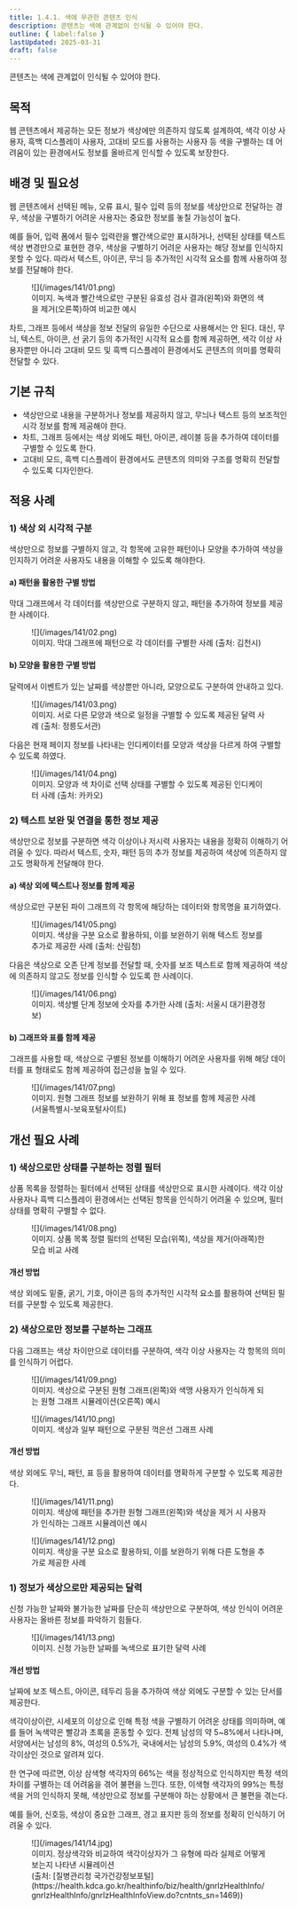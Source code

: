 ```yaml
---
title: 1.4.1. 색에 무관한 콘텐츠 인식
description: 콘텐츠는 색에 관계없이 인식될 수 있어야 한다.
outline: { label:false }
lastUpdated: 2025-03-31
draft: false
---
```


<Aside title="검사 항목">
콘텐츠는 색에 관계없이 인식될 수 있어야 한다.
</Aside>

## 목적
웹 콘텐츠에서 제공하는 모든 정보가 색상에만 의존하지 않도록 설계하여, 색각 이상 사용자, 흑백 디스플레이 사용자, 고대비 모드를 사용하는 사용자 등 색을 구별하는 데 어려움이 있는 환경에서도 정보를 올바르게 인식할 수 있도록 보장한다.

##	배경 및 필요성
웹 콘텐츠에서 선택된 메뉴, 오류 표시, 필수 입력 등의 정보를 색상만으로 전달하는 경우, 색상을 구별하기 어려운 사용자는 중요한 정보를 놓칠 가능성이 높다.

예를 들어, 입력 폼에서 필수 입력란을 빨간색으로만 표시하거나, 선택된 상태를 텍스트 색상 변경만으로 표현한 경우, 색상을 구별하기 어려운 사용자는 해당 정보를 인식하지 못할 수 있다. 따라서 텍스트, 아이콘, 무늬 등 추가적인 시각적 요소를 함께 사용하여 정보를 전달해야 한다.

<figure>
	![](/images/141/01.png)
	<figcaption>이미지. 녹색과 빨간색으로만 구분된 유효성 검사 결과(왼쪽)와 화면의 색을 제거(오른쪽)하여 비교한 예시</figcaption>
</figure>

차트, 그래프 등에서 색상을 정보 전달의 유일한 수단으로 사용해서는 안 된다. 대신, 무늬, 텍스트, 아이콘, 선 굵기 등의 추가적인 시각적 요소를 함께 제공하면, 색각 이상 사용자뿐만 아니라 고대비 모드 및 흑백 디스플레이 환경에서도 콘텐츠의 의미를 명확히 전달할 수 있다.

##	기본 규칙
- 색상만으로 내용을 구분하거나 정보를 제공하지 않고, 무늬나 텍스트 등의 보조적인 시각 정보를 함께 제공해야 한다.
- 차트, 그래프 등에서는 색상 외에도 패턴, 아이콘, 레이블 등을 추가하여 데이터를 구별할 수 있도록 한다.
- 고대비 모드, 흑백 디스플레이 환경에서도 콘텐츠의 의미와 구조를 명확히 전달할 수 있도록 디자인한다.

## 적용 사례
### 1)	색상 외 시각적 구분
색상만으로 정보를 구별하지 않고, 각 항목에 고유한 패턴이나 모양을 추가하여 색상을 인지하기 어려운 사용자도 내용을 이해할 수 있도록 해야한다.
#### a)	패턴을 활용한 구별 방법
막대 그래프에서 각 데이터를 색상만으로 구분하지 않고, 패턴을 추가하여 정보를 제공한 사례이다.

<figure>
	![](/images/141/02.png)
	<figcaption>이미지. 막대 그래프에 패턴으로 각 데이터를 구별한 사례 (출처: 김천시)</figcaption>
</figure>

#### b)	모양을 활용한 구별 방법
달력에서 이벤트가 있는 날짜를 색상뿐만 아니라, 모양으로도 구분하여 안내하고 있다.

<figure>
	![](/images/141/03.png)
	<figcaption>이미지. 서로 다른 모양과 색으로 일정을 구별할 수 있도록 제공된 달력 사례 (출처: 정릉도서관)</figcaption>
</figure>

다음은 현재 페이지 정보를 나타내는 인디케이터를 모양과 색상을 다르게 하여 구별할 수 있도록 하였다.

<figure>
	![](/images/141/04.png)
	<figcaption>이미지. 모양과 색 차이로 선택 상태를 구별할 수 있도록 제공된 인디케이터 사례 (출처: 카카오)</figcaption>
</figure>

### 2)	텍스트 보완 및 연결을 통한 정보 제공
색상만으로 정보를 구분하면 색각 이상이나 저시력 사용자는 내용을 정확히 이해하기 어려울 수 있다. 따라서 텍스트, 숫자, 패턴 등의 추가 정보를 제공하여 색상에 의존하지 않고도 명확하게 전달해야 한다. 
#### a)	색상 외에 텍스트나 정보를 함께 제공
색상으로만 구분된 파이 그래프의 각 항목에 해당하는 데이터와 항목명을 표기하였다.

<figure>
	![](/images/141/05.png)
	<figcaption>이미지. 색상을 구분 요소로 활용하되, 이를 보완하기 위해 텍스트 정보를 추가로 제공한 사례 (출처: 산림청)</figcaption>
</figure>

다음은 색상으로 오존 단계 정보를 전달할 때, 숫자를 보조 텍스트로 함께 제공하여 색상에 의존하지 않고도 정보를 인식할 수 있도록 한 사례이다.

<figure>
	![](/images/141/06.png)
	<figcaption>이미지. 색상별 단계 정보에 숫자를 추가한 사례 (출처: 서울시 대기환경정보)</figcaption>
</figure>

#### b)	그래프와 표를 함께 제공
그래프를 사용할 때, 색상으로 구별된 정보를 이해하기 어려운 사용자를 위해 해당 데이터를 표 형태로도 함께 제공하여 접근성을 높일 수 있다.

<figure>
	![](/images/141/07.png)
	<figcaption>이미지. 원형 그래프 정보를 보완하기 위해 표 정보를 함께 제공한 사례 (서울특별시-보육포털사이트)</figcaption>
</figure>

## 개선 필요 사례

### 1)	색상으로만 상태를 구분하는 정렬 필터
상품 목록을 정렬하는 필터에서 선택된 상태를 색상만으로 표시한 사례이다.
색각 이상 사용자나 흑백 디스플레이 환경에서는 선택된 항목을 인식하기 어려울 수 있으며, 필터 상태를 명확히 구별할 수 없다.

<figure>
	![](/images/141/08.png)
	<figcaption>이미지. 상품 목록 정렬 필터의 선택된 모습(위쪽), 색상을 제거(아래쪽)한 모습 비교 사례</figcaption>
</figure>

#### 개선 방법
색상 외에도 밑줄, 굵기, 기호, 아이콘 등의 추가적인 시각적 요소를 활용하여 선택된 필터를 구분할 수 있도록 제공한다.

### 2)	색상으로만 정보를 구분하는 그래프
다음 그래프는 색상 차이만으로 데이터를 구분하여, 색각 이상 사용자는 각 항목의 의미를 인식하기 어렵다.

<figure>
	![](/images/141/09.png)
	<figcaption>이미지. 색상으로 구분된 원형 그래프(왼쪽)와 색맹 사용자가 인식하게 되는 원형 그래프 시뮬레이션(오른쪽) 예시</figcaption>
</figure>

<figure>
	![](/images/141/10.png)
	<figcaption>이미지. 색상과 일부 패턴으로 구분된 꺽은선 그래프 사례</figcaption>
</figure>

#### 개선 방법
색상 외에도 무늬, 패턴, 표 등을 활용하여 데이터를 명확하게 구분할 수 있도록 제공한다.

<figure>
	![](/images/141/11.png)
	<figcaption>이미지. 색상에 패턴을 추가한 원형 그래프(왼쪽)와 색상을 제거 시 사용자가 인식하는 그래프 시뮬레이션 예시</figcaption>
</figure>

<figure>
	![](/images/141/12.png)
	<figcaption>이미지. 색상을 구분 요소로 활용하되, 이를 보완하기 위해 다른 도형을 추가로 제공한 사례</figcaption>
</figure>

### 1)	정보가 색상으로만 제공되는 달력
신청 가능한 날짜와 불가능한 날짜를 단순히 색상만으로 구분하여, 색상 인식이 어려운 사용자는 올바른 정보를 파악하기 힘들다.

<figure>
	![](/images/141/13.png)
	<figcaption>이미지. 신청 가능한 날짜를 녹색으로 표기한 달력 사례</figcaption>
</figure>

#### 개선 방법
날짜에 보조 텍스트, 아이콘, 테두리 등을 추가하여 색상 외에도 구분할 수 있는 단서를 제공한다.

<Card title="참고: 색각이상에 대해" icon="open-book">
색각이상이란, 시세포의 이상으로 인해 특정 색을 구별하기 어려운 상태를 의미하며, 예를 들어 녹색약은 빨강과 초록을 혼동할 수 있다. 전체 남성의 약 5~8%에서 나타나며, 서양에서는 남성의 8%, 여성의 0.5%가, 국내에서는 남성의 5.9%, 여성의 0.4%가 색각이상인 것으로 알려져 있다.

한 연구에 따르면, 이상 삼색형 색각자의 66%는 색을 정상적으로 인식하지만 특정 색의 차이를 구별하는 데 어려움을 겪어 불편을 느낀다. 또한, 이색형 색각자의 99%는 특정 색을 거의 인식하지 못해, 색상만으로 정보를 구분해야 하는 상황에서 큰 불편을 겪는다.

예를 들어, 신호등, 색상이 중요한 그래프, 경고 표지판 등의 정보를 정확히 인식하기 어려울 수 있다.

<figure>
	![](/images/141/14.jpg)
	<figcaption>이미지. 정상색각와 비교하여 색각이상자가 그 유형에 따라 실제로 어떻게 보는지 나타낸 시뮬레이션<br/>(출처: [질병관리청 국가건강정보포털](https://health.kdca.go.kr/healthinfo/biz/health/gnrlzHealthInfo/gnrlzHealthInfo/gnrlzHealthInfoView.do?cntnts_sn=1469))</figcaption>
</figure>
</Card>

